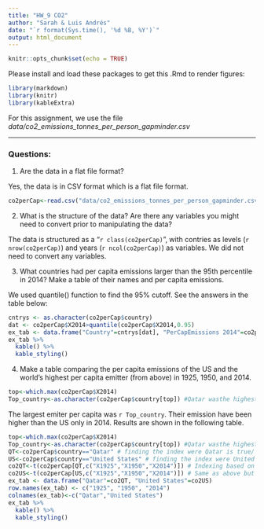 ```yaml
---
title: "HW_9 CO2"
author: "Sarah & Luis Andrés"
date: "`r format(Sys.time(), '%d %B, %Y')`"
output: html_document
---
```


```r
knitr::opts_chunk$set(echo = TRUE)
```

Please install and load these packages to get this .Rmd to render figures:
```r
library(markdown)
library(knitr)
library(kableExtra)
```

For this assignment, we use the file _data/co2_emissions_tonnes_per_person_gapminder.csv_

***
### Questions:

1. Are the data in a flat file format? 

Yes, the data is in CSV format which is a flat file format. 

```r
co2perCap<-read.csv("data/co2_emissions_tonnes_per_person_gapminder.csv")

```

2. What is the structure of the data?  Are there any variables you might need to convert prior to manipulating the data?

The data is structured as a "`r class(co2perCap)`", with contries as levels (`r nrow(co2perCap)`) and years (`r ncol(co2perCap)`) as variables. We did not need to convert any variables. 

3. What countries had per capita emissions larger than the 95th percentile in 2014? Make a table of their names and per capita emissions. 

We used quantile() function to find the 95% cutoff. See the answers in the table below:
```r
cntrys <- as.character(co2perCap$country)
dat <- co2perCap$X2014>quantile(co2perCap$X2014,0.95)
ex_tab <- data.frame("Country"=cntrys[dat], "PerCapEmissions 2014"=co2perCap$X2014[dat])
ex_tab %>%
  kable() %>%
  kable_styling()
```

4. Make a table comparing the per capita emissions of the US and the world's highest per capita emitter (from above)  in 1925, 1950, and 2014.  

```r
top<-which.max(co2perCap$X2014)
Top_country<-as.character(co2perCap$country[top]) #Qatar wasthe highest emiter in 2014. 
```
The largest emiter per capita was `r Top_country`. Their emission have been higher than the US only in 2014. Results are shown in the following table. 
```r
top<-which.max(co2perCap$X2014)
Top_country<-as.character(co2perCap$country[top]) #Qatar wasthe highest emiter in 2014. 
QT<-co2perCap$country=="Qatar" # finding the index were Qatar is true/
US<-co2perCap$country=="United States" # finding the index were United States is true. 
co2QT<-t(co2perCap[QT,c("X1925","X1950","X2014")]) # Indexing based on the country and year.  The function t() is transpose, so the table can be easily formated
co2US<-t(co2perCap[US,c("X1925","X1950","X2014")]) # Same as above but for US. 
ex_tab <- data.frame("Qatar"=co2QT, "United States"=co2US)
row.names(ex_tab) <- c("1925", "1950", "2014")
colnames(ex_tab)<-c("Qatar","United States")
ex_tab %>%
  kable() %>%
  kable_styling()
```


